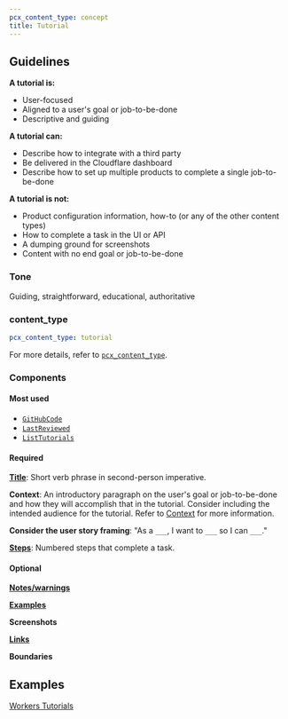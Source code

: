 ```yaml
---
pcx_content_type: concept
title: Tutorial
---
```



<GlossaryDefinition term="tutorial" />

<Render file="howto-vs-tutorial" />

## Guidelines

**A tutorial is:**

- User-focused
- Aligned to a user's goal or job-to-be-done
- Descriptive and guiding

**A tutorial can:**

- Describe how to integrate with a third party
- Be delivered in the Cloudflare dashboard
- Describe how to set up multiple products to complete a single job-to-be-done

**A tutorial is not:**

- Product configuration information, how-to (or any of the other content types)
- How to complete a task in the UI or API
- A dumping ground for screenshots
- Content with no end goal or job-to-be-done

### Tone

Guiding, straightforward, educational, authoritative

### content_type

```yaml
pcx_content_type: tutorial
```

For more details, refer to [`pcx_content_type`](/style-guide/frontmatter/custom-properties/#pcx_content_type).

### Components

#### Most used

- [`GitHubCode`](/style-guide/components/github-code/)
- [`LastReviewed`](/style-guide/components/last-reviewed/)
- [`ListTutorials`](/style-guide/components/list-tutorials/)

#### Required

[**Title**](/style-guide/documentation-content-strategy/component-attributes/titles/): Short verb phrase in second-person imperative.

**Context**: An introductory paragraph on the user's goal or job-to-be-done and how they will accomplish that in the tutorial. Consider including the intended audience for the tutorial. Refer to [Context](/style-guide/documentation-content-strategy/component-attributes/context/) for more information.

**Consider the user story framing**: "As a `___`, I want to `___` so I can `___`."

[**Steps**](/style-guide/documentation-content-strategy/component-attributes/steps-tasks-procedures/): Numbered steps that complete a task.

#### Optional

[**Notes/warnings**](/style-guide/documentation-content-strategy/component-attributes/notes-tips-warnings/)

[**Examples**](/style-guide/documentation-content-strategy/component-attributes/examples/)

**Screenshots**

[**Links**](/style-guide/documentation-content-strategy/component-attributes/links/)

**Boundaries**

## Examples

[Workers Tutorials](/workers/tutorials)
